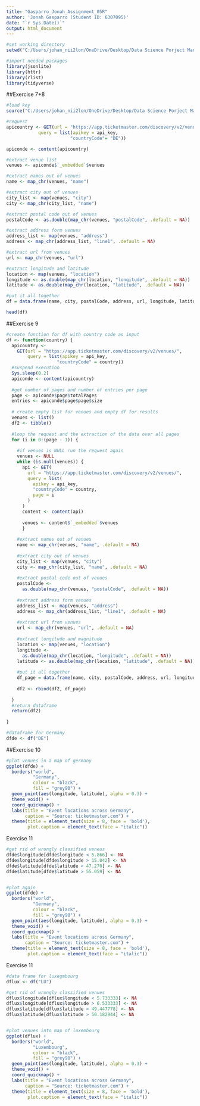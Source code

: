 ```yaml
---
title: "Gasparro_Jonah_Assignment_05R"
author: 'Jonah Gasparro (Student ID: 6307095)'
date: "`r Sys.Date()`"
output: html_document
---
```


```r
#set working directory 
setwd("C:/Users/johan_nii2lon/OneDrive/Desktop/Data Science Porject Management/Assigements/Assignment 5/Assignment05")

#import needed packages
library(jsonlite)
library(httr)
library(rlist)
library(tidyverse)


```


##Exercise 7+8
```r
#load key
source("C:/Users/johan_nii2lon/OneDrive/Desktop/Data Science Porject Management/Assigements/Assignment 5/Api_key.R")

#request
apicountry <- GET(url = "https://app.ticketmaster.com/discovery/v2/venues/", 
            query = list(apikey = api_key,
                        "countryCode"= "DE"))

apiconde <- content(apicountry)

#extract venue list
venues <- apiconde$`_embedded`$venues

#extract names out of venues
name <- map_chr(venues, "name")

#extract city out of venues
city_list <- map(venues, "city")
city <- map_chr(city_list, "name")

#extract postal code out of venues
postalCode <- as.double(map_chr(venues, "postalCode", .default = NA))

#extract address form venues
address_list <- map(venues, "address")
address <- map_chr(address_list, "line1", .default = NA)

#extract url from venues
url <- map_chr(venues, "url")

#extract longitude and latitude
location <- map(venues, "location")
longitude <- as.double(map_chr(location, "longitude", .default = NA))
latitude <- as.double(map_chr(location, "latitude", .default = NA))

#put it all together
df = data.frame(name, city, postalCode, address, url, longitude, latitude)

head(df)

```


##Exercise 9
```r
#create function for df with country code as input
df <- function(country) {
  apicountry <-
    GET(url = "https://app.ticketmaster.com/discovery/v2/venues/",
        query = list(apikey = api_key,
                   "countryCode" = country))
  #suspend execution
  Sys.sleep(0.2)
  apiconde <- content(apicountry)
  
  #get number of pages and number of entries per page
  page <- apiconde$page$totalPages
  entries <- apiconde$page$page$size
  
  # create empty list for venues and empty df for results
  venues <- list()
  df2 <- tibble()
  
  #loop the request and the extraction of the data over all pages
  for (i in 0:(page - 1)) {
    
    #if venues is NULL run the request again
    venues <- NULL
    while (is.null(venues)) {
      api <- GET(
        url = "https://app.ticketmaster.com/discovery/v2/venues/",
        query = list(
          apikey = api_key,
          "countryCode" = country,
          page = i
        )
      )
      content <- content(api)
      
      venues <- content$`_embedded`$venues
      }
    
    #extract names out of venues
    name <- map_chr(venues, "name", .default = NA)
    
    #extract city out of venues
    city_list <- map(venues, "city")
    city <- map_chr(city_list, "name", .default = NA)
    
    #extract postal code out of venues
    postalCode <-
      as.double(map_chr(venues, "postalCode", .default = NA))
    
    #extract address form venues
    address_list <- map(venues, "address")
    address <- map_chr(address_list, "line1", .default = NA)
    
    #extract url from venues
    url <- map_chr(venues, "url", .default = NA)
    
    #extract longitude and magnitude
    location <- map(venues, "location")
    longitude <-
      as.double(map_chr(location, "longitude", .default = NA))
    latitude <- as.double(map_chr(location, "latitude", .default = NA))
    
    #put it all together
    df_page = data.frame(name, city, postalCode, address, url, longitude, latitude)
    
    df2 <- rbind(df2, df_page)
    
  }
  #return dataframe 
  return(df2)
  
}

#dataframe for Germany
dfde <- df("DE")

```
##Exercise 10
```r
#plot venues in a map of germany
ggplot(dfde) +
  borders("world",
          "Germany",
          colour = "black",
          fill = "grey90") +
  geom_point(aes(longitude, latitude), alpha = 0.3) +
  theme_void() +
  coord_quickmap() +
  labs(title = "Event locations across Germany",
       caption = "Source: ticketmaster.com") +
  theme(title = element_text(size = 8, face = 'bold'),
        plot.caption = element_text(face = "italic"))

```
Exercise 11
```r
#get rid of wrongly classified veneus 
dfde$longitude[dfde$longitude < 5.866] <- NA
dfde$longitude[dfde$longitude > 15.042] <- NA
dfde$latitude[dfde$latitude < 47.270] <- NA
dfde$latitude[dfde$latitude > 55.059] <- NA


#plot again
ggplot(dfde) +
  borders("world",
          "Germany",
          colour = "black",
          fill = "grey90") +
  geom_point(aes(longitude, latitude), alpha = 0.3) +
  theme_void() +
  coord_quickmap() +
  labs(title = "Event locations across Germany",
       caption = "Source: ticketmaster.com") +
  theme(title = element_text(size = 8, face = 'bold'),
        plot.caption = element_text(face = "italic"))

```
Exercise 11
```r
#data frame for luxegmbourg
dflux <- df("LU")

#get rid of wrongly classified venues
dflux$longitude[dflux$longitude < 5.733333] <- NA
dflux$longitude[dflux$longitude > 6.533333] <- NA
dflux$latitude[dflux$latitude < 49.447778] <- NA
dflux$latitude[dflux$latitude > 50.182944] <- NA


#plot venues into map of luxembourg
ggplot(dflux) +
  borders("world",
          "Luxembourg",
          colour = "black",
          fill = "grey90") +
  geom_point(aes(longitude, latitude), alpha = 0.3) +
  theme_void() +
  coord_quickmap() +
  labs(title = "Event locations across Germany",
       caption = "Source: ticketmaster.com") +
  theme(title = element_text(size = 8, face = 'bold'),
        plot.caption = element_text(face = "italic"))

```



